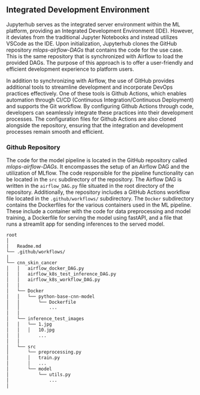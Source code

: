 ## Integrated Development Environment 

Jupyterhub serves as the integrated server environment within the ML platform, providing an Integrated Development Environment (IDE). However, it deviates from the traditional Jupyter Notebooks and instead utilizes VSCode as the IDE. Upon initialization, Jupyterhub clones the GitHub repository *mlops-airflow-DAGs* that contains the code for the use case. This is the same repository that is synchronized with Airflow to load the provided DAGs. The purpose of this approach is to offer a user-friendly and efficient development experience to platform users.

In addition to synchronizing with Airflow, the use of GitHub provides additional tools to streamline development and incorporate DevOps practices effectively. One of these tools is Github Actions, which enables automation through CI/CD (Continuous Integration/Continuous Deployment) and supports the Git workflow. By configuring Github Actions through code, developers can seamlessly integrate these practices into their development processes. The configuration files for Github Actions are also cloned alongside the repository, ensuring that the integration and development processes remain smooth and efficient.

### Github Repository

The code for the model pipeline is located in the GitHub repository called *mlops-airflow-DAGs*. It encompasses the setup of an Airflow DAG and the utilization of MLflow. The code responsible for the pipeline functionality can be located in the `src` subdirectory of the repository. The Airflow DAG is written in the `airflow_DAG.py` file situated in the root directory of the repository. Additionally, the repository includes a GitHub Actions workflow file located in the `.github/workflows/` subdirectory. The `Docker` subdirectory contains the Dockerfiles for the various containers used in the ML pipeline. These include a container with the code for data preprocessing and model training, a Dockerfile for serving the model using fastAPI, and a file that runs a streamlit app for sending inferences to the served model.

```bash
root
│
│   Readme.md
└── .github/workflows/
│
└── cnn_skin_cancer
│   │   airflow_docker_DAG.py
│   │   airflow_k8s_test_inference_DAG.py
│   │   airflow_k8s_workflow_DAG.py
│   │
│   └── Docker
│   │   └── python-base-cnn-model
│   │       └── Dockerfile
│   │           ...
│   │
│   └── inference_test_images
│   │   └── 1.jpg
│   │   │   10.jpg
│   │       ...
│   │
│   └── src
│       └── preprocessing.py
│       │   train.py
│       │   ...
│       └── model
│           └── utils.py
│               ...
│
```
